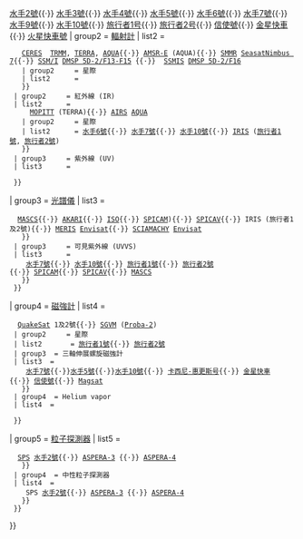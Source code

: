 {{Navbox
| name       = 衛星和航天器上的科學儀器
| title      = 衛星和航天器上的科學儀器
| image      = 
|bodyclass = hlist
|state = {{{state|<noinclude>uncollapsed</noinclude>}}}
| group1     =[[電波科學]]
| list1      = [[卡西尼-惠更斯号]]{{·}} [[水手2號]]{{·}} [[水手3號]]{{·}} [[水手4號]]{{·}} [[水手5號]]{{·}} [[水手6號]]{{·}} [[水手7號]]{{·}} [[水手9號]]{{·}} [[水手10號]]{{·}} [[旅行者1号]]{{·}} [[旅行者2号]]{{·}} [[信使號]]{{·}} [[金星快車]]{{·}} [[火星快車號]]
| group2     = [[輻射計]]
| list2      = 
  {{Navbox subgroup
  | group1     = [[微波輻射計|微波]]
  | list1      = 
    {{Navbox subgroup
    | group1     =  近地衛星 
    | list1      = [[歐洲環境衛星|Envisat]]{{·}} [[MIRAS]] [[SMOS]]{{·}}  [[CERES]]  [[TRMM]], [[TERRA]], [[AQUA]]{{·}} [[AMSR-E]] (AQUA){{·}} [[SMMR]] [[Seasat]][[Nimbus program|Nimbus 7]]{{·}} [[SSM/I]] [[Defense Meteorological Satellite Program|DMSP 5D-2/F13-F15]] {{·}}  [[SSMIS]] [[Defense Meteorological Satellite Program|DMSP 5D-2/F16]]     
    | group2     = 星際
    | list2      = 
    }}
  | group2     = 紅外線 (IR)
  | list2      = 
    {{Navbox subgroup
    | group1     = 近地衛星
    | list1      = [[ASTER]] [[TERRA]]{{·}}  [[MOPITT]] (TERRA){{·}} [[AIRS]] [[AQUA]] 
    | group2     = 星際
    | list2      = [[水手6號]]{{·}} [[水手7號]]{{·}} [[水手10號]]{{·}} [[IRIS]] ([[旅行者1號]], [[旅行者2號]])
    }}
  | group3     = 紫外線 (UV) 
  | list3      = 
    {{Navbox subgroup
    | group1     = 近地衛星
    | list1      = [[LYRA]] [[Proba-2]] 
    | group2     = 星際
    | list2      = 
    }}
  }}
| group3     = [[光谱仪|光譜儀]]
| list3      = 
  {{Navbox subgroup
  | group1     = 長波長
  | list1      = 
    {{Navbox subgroup
    | group1     = 近地衛星
    | list1      = 
    | group2     = 星際
    | list2      = [[紅外線太空天文台|ISO]] 
    }}
  | group2     = 可見紅外線 (VIRS)
  | list2      = 
    {{Navbox subgroup
    | group1     = 近地衛星
    | list1      = [[Tropical Rainfall Measuring Mission|TRMM]]
    | group2     = 星際
    | list2      = [[水手6號]]{{·}} [[水手7號]]{{·}} [[信使號|MASCS]]{{·}} [[AKARI]]{{·}} [[紅外線太空天文台|ISO]]{{·}} [[火星快車號|SPICAM]]){{·}} [[金星快車|SPICAV]]{{·}} IRIS (旅行者1及2號){{·}} [[MERIS]] [[Envisat]]{{·}} [[SCIAMACHY]] [[Envisat]]
    }}
  | group3     = 可見紫外線 (UVVS)
  | list3      = 
    {{Navbox subgroup
    | group1     = 近地衛星 
    | list1      = 
    | group2     = 星際
    | list2      = [[水手6號]]{{·}} [[水手7號]]{{·}} [[水手10號]]{{·}} [[旅行者1號]]{{·}} [[旅行者2號]]{{·}} [[火星快車號|SPICAM]]{{·}} [[金星快車|SPICAV]]{{·}} [[信使號|MASCS]]
    }}
  }}
| group4     = [[磁強計]]
| list4      = 
  {{Navbox subgroup
  | group1     = 近地衛星 
  | list1      = [[静止環境観測衛星|GOES]]{{·}} [[QuakeSat]] 1及2號{{·}} [[SGVM]] ([[Proba-2]])
  | group2     = 星際
  | list2       = [[旅行者1號]]{{·}} [[旅行者2號]]
  | group3  = 三軸伸展螺旋磁強計
  | list3  = 
    {{Navbox subgroup
    | group1     = 近地衛星 
    | list1      = 
    | group2     = 星際
    | list2      = [[水手2號]]{{·}} [[水手7號]]{{·}}[[水手5號]]{{·}}[[水手10號]]{{·}} [[卡西尼-惠更斯号]]{{·}} [[金星快車]]{{·}} [[信使號]]{{·}} [[Magsat]]
    }} 
  | group4  = Helium vapor
  | list4  = 
    {{Navbox subgroup
    | group1     = 近地衛星 
    | list1      = 
    | group2     = 星際
    | list2      = [[卡西尼-惠更斯号]]
    }}
  }}
| group5     = [[粒子探測器]]
| list5      = 
  {{Navbox subgroup
  | group1     = 近地衛星 
  | list1      = 
  | group2     = 星際
  | list2       = 
  | group3  = 離子探測器
  | list3  = 
    {{Navbox subgroup
    | group1     = 近地
    | list1      = [[TPMU]] 及 [[DSLP]] ([[Proba-2]]){{·}} [[得墨忒耳號]]
    | group2     = 星際
    | list2      = [[尤利西斯號]]{{·}} [[SPS]] [[水手2號]]{{·}} [[火星快車號|ASPERA-3]] {{·}} [[金星快車|ASPERA-4]]
    }} 
  | group4  = 中性粒子探測器
  | list4  = 
    {{Navbox subgroup
    | group1     = 近地衛星 
    | list1      = 
    | group2     = 星際
    | list2      = [[尤利西斯號]]{{·}} SPS [[水手2號]]{{·}} [[火星快車號|ASPERA-3]] {{·}} [[金星快車|ASPERA-4]]
    }}
  }}
}}<noinclude></noinclude>
